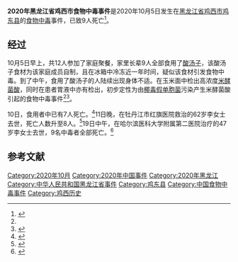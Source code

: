 {{UTC+8}}
{{Infobox event
| title = 2020年黑龙江省鸡西市食物中毒事件
| image = {{Location map|China Heilongjiang
 | label = '''事故发生地'''
 | position = top
 | width = 300
 | lat_deg = 45.2690533
 | lat_min = 
 | lat_sec = 
 | lat_dir = 
 | lon_deg = 130.6299644	
 | lon_min = 
 | lon_sec = 
 | lon_dir = 
}}
| image_size = 
| caption = 
| time = 上午9时（[[UTC+08:00|UTC+8]]）
| date = {{Start date|2020|10|5|df=yes}}
| venue = 
| location = {{中国大陆}}[[黑龙江省|黑龙江省]][[鸡西市|鸡西市]][[鸡东县|鸡东县]]
| coordinates = 
| also known as = 
| cause = 
| reported injuries = 
| reported death(s) = 9
| reported property damage = 
| suspects = 
}}

'''2020年黑龙江省鸡西市食物中毒事件'''是2020年10月5日发生在[[黑龙江省|黑龙江省]][[鸡西市|鸡西市]][[鸡东县|鸡东县]]的[[食物中毒|食物中毒]]事件，已致9人死亡<ref name=":0">{{cite news|url=https://news.hangzhou.com.cn/shxw/content/2020-10/13/content_7829721.htm|title=黑龙江鸡西“酸汤子”中毒事件死亡人数升至8人|work=杭州网|author1=郭晓光|author2=彭海龙|editor=李嘉扬|date=2020-10-13|accessdate=2020-10-13|archive-date=2020-11-26|archive-url=https://web.archive.org/web/20201126155401/https://news.hangzhou.com.cn/shxw/content/2020-10/13/content_7829721.htm|dead-url=no}}</ref>。

== 经过 ==
10月5日早上，共12人参加了家庭聚餐，家里长辈9人全部食用了[[酸汤子|酸汤子]]，该酸汤子食材为该家庭成员自制，且在冰箱中冷冻近一年时间，疑似该食材引发食物中毒。到了中午，食用了酸汤子的人陆续出现身体不适。在玉米面中检出高浓度[[米酵菌酸|米酵菌酸]]，同时在患者胃液中亦有检出，初步定性为由[[椰毒假单胞菌|椰毒假单胞菌]]污染产生米酵菌酸引起的食物中毒事件<ref name=":0" /><ref>{{Cite web|title=黑龙江鸡西酸汤子中毒事件唯一幸存者之子：酸汤子吃之前拿出冰箱放了几天|url=https://news.163.com/20/1014/12/FOT9JAFT00019K82.html|accessdate=2020-10-18|date=2020-10-14|last=网易|work=news.163.com|archive-date=2020-11-30|archive-url=https://web.archive.org/web/20201130234824/https://news.163.com/20/1014/12/FOT9JAFT00019K82.html|dead-url=no}}</ref>。

10日，食用者中已有7人死亡。<ref>{{Cite web |url=http://www.xinhuanet.com/politics/2020-10/10/c_1126591069.htm?baike |title=黑龙江省鸡东县发生食物中毒事件7人死亡 |accessdate=2020-10-20 |archive-date=2020-11-28 |archive-url=https://web.archive.org/web/20201128211635/http://www.xinhuanet.com/politics/2020-10/10/c_1126591069.htm?baike |dead-url=no }}</ref>11日晚，在牡丹江市红旗医院救治的62岁李女士去世，死亡人数升至8人。<ref>{{Cite web|title=黑龙江鸡西“酸汤子”中毒事件死亡人数升至8人|url=https://china.huanqiu.com/article/40G4CaHVX83?_zbs_baidu_bk|accessdate=2020-12-08|author=|date=2020-10-12|format=|work=china.huanqiu.com|publisher=环球网|language=zh-cn}}</ref>19日中午，在哈尔滨医科大学附属第二医院治疗的47岁李女士去世，9名中毒者全部死亡。<ref>{{Cite web|title=黑龙江鸡西“酸汤子”中毒事件唯一幸存者19日去世|url=https://new.qq.com/rain/a/20201019A0CMSD00|accessdate=2020-12-08|author=|date=2020-10-19|format=|publisher=腾讯网|language=zh-cn|archive-date=2020-10-29|archive-url=https://web.archive.org/web/20201029063207/https://new.qq.com/rain/a/20201019A0CMSD00|dead-url=no}}</ref>

==参考文献==
{{reflist|2}}

[[Category:2020年10月|Category:2020年10月]]
[[Category:2020年中国事件|Category:2020年中国事件]]
[[Category:2020年黑龙江|Category:2020年黑龙江]]
[[Category:中华人民共和国黑龙江省事件|Category:中华人民共和国黑龙江省事件]]
[[Category:鸡东县|Category:鸡东县]]
[[Category:中国食物中毒事件|Category:中国食物中毒事件]]
[[Category:鸡西历史|Category:鸡西历史]]